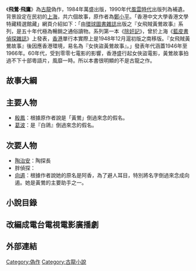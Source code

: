 《'''飛鶯‧飛鷹'''》為[[古龍|古龍]]偽作，1984年萬盛出版，1990年代[[風雲時代|風雲時代]]出版列為補遺。背景設定在民初的[[上海|上海]]，共六個故事，原作者為[[鄭小平|鄭小平]]。「香港中文大學香港文學特藏精選館藏」網頁介紹如下：「由[[環球圖書雜誌|環球圖書雜誌]]出版之『女飛賊黃鶯故事』系列，是五十年代極為暢銷之通俗讀物。系列第一本《[[除奸記|除奸記]]》，曾於上海《[[藍皮書偵探雜誌|藍皮書偵探雜誌]]》上發表，[[香港|香港]]單行本實際上是1948年12月滬初版之南移版。『女飛賊黃鶯故事』後因應香港環境，易名為『女俠盜黃鶯故事』。」發表年代涵蓋1946年至1966年。60年代，受到零零七電影的影響，香港盛行起女俠盜電影，黃鶯故事拍過不下十部粵語片，風靡一時。所以本書很明顯的不是古龍之作。
==故事大綱==

==主要人物==

*[[殷鳳|殷鳳]]：根據原作者說是「黃鶯」倒過來念的假名。
*[[葛波|葛波]]：是『白鴿』倒過來念的假名。

==次要人物==
*[[陶治安|陶治安]]：陶探長
*胖偵探：
*[[向遏|向遏]]：根據作者說她的原名是阿香，為了避人耳目，特別將名字倒過來念成向遏。她是黃鶯的主要助手之一。

==小說目錄==

==改編成電台電視電影廣播劇==
==外部連結==

{{Chinese literature-stub}}
{{古龍作品}}

[[Category:偽作|Category:偽作]]
[[Category:古龍小說|Category:古龍小說]]